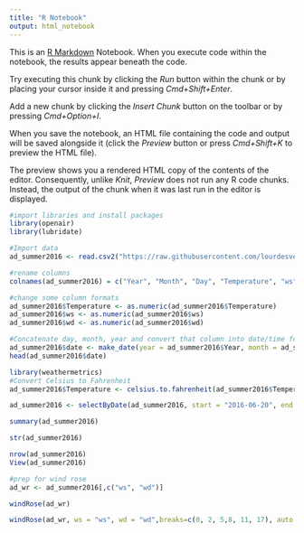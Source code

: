 ```yaml
---
title: "R Notebook"
output: html_notebook
---
```


This is an [R Markdown](http://rmarkdown.rstudio.com) Notebook. When you execute code within the notebook, the results appear beneath the code. 

Try executing this chunk by clicking the *Run* button within the chunk or by placing your cursor inside it and pressing *Cmd+Shift+Enter*. 

Add a new chunk by clicking the *Insert Chunk* button on the toolbar or by pressing *Cmd+Option+I*.

When you save the notebook, an HTML file containing the code and output will be saved alongside it (click the *Preview* button or press *Cmd+Shift+K* to preview the HTML file). 

The preview shows you a rendered HTML copy of the contents of the editor. Consequently, unlike *Knit*, *Preview* does not run any R code chunks. Instead, the output of the chunk when it was last run in the editor is displayed.
```r
#import libraries and install packages
library(openair)
library(lubridate)
```

```r
#Import data
ad_summer2016 <- read.csv2("https://raw.githubusercontent.com/lourdesvera/Community_Air_Montoring/master/Wind_Analyses/Armourdale_10yrs.csv", header = TRUE, sep = ",", stringsAsFactors = FALSE )
```

```r
#rename columns
colnames(ad_summer2016) = c("Year", "Month", "Day", "Temperature", "ws", "wd")
```

```r
#change some column formats
ad_summer2016$Temperature <- as.numeric(ad_summer2016$Temperature)
ad_summer2016$ws <- as.numeric(ad_summer2016$ws)
ad_summer2016$wd <- as.numeric(ad_summer2016$wd)
```

```r
#Concatenate day, month, year and convert that column into date/time format
ad_summer2016$date <- make_date(year = ad_summer2016$Year, month = ad_summer2016$Month , day = ad_summer2016$Day)
head(ad_summer2016$date)
```

```r
library(weathermetrics)
#Convert Celsius to Fahrenheit
ad_summer2016$Temperature <- celsius.to.fahrenheit(ad_summer2016$Temperature, round = 2)
```

```r
ad_summer2016 <- selectByDate(ad_summer2016, start = "2016-06-20", end = "2016-09-21")
```


```r
summary(ad_summer2016)
```

```r
str(ad_summer2016)
```

```r
nrow(ad_summer2016)
View(ad_summer2016)
```

```r
#prep for wind rose
ad_wr <- ad_summer2016[,c("ws", "wd")]
```

```r
windRose(ad_wr)
```

```r
windRose(ad_wr, ws = "ws", wd = "wd",breaks=c(0, 2, 5,8, 11, 17), auto.text=FALSE, paddle=FALSE, annotate=FALSE, grid.line=5, key = list(labels = c(">0-2", ">2-5", ">5-8", ">8-11", ">11-17")), key.footer = "Summer 2016 Wind Speed Plot in Armourdale, KS (m/s)", key.position = "bottom",par.settings=list(axis.line=list(col="lightgray")), col = c("#4f4f4f", "#0a7cb9", "#f9be00", "#ff7f2f", "#d7153a"))
``` 
